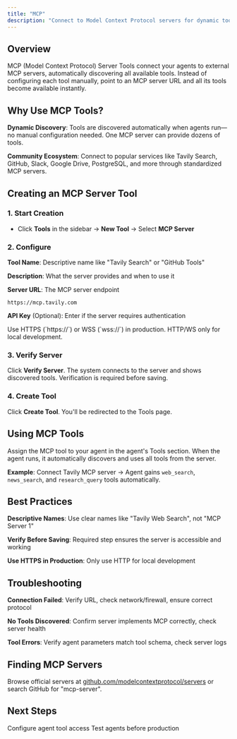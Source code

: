 ```yaml
---
title: "MCP"
description: "Connect to Model Context Protocol servers for dynamic tool discovery"
---
```


## Overview

MCP (Model Context Protocol) Server Tools connect your agents to external MCP servers, automatically discovering all available tools. Instead of configuring each tool manually, point to an MCP server URL and all its tools become available instantly.

## Why Use MCP Tools?

**Dynamic Discovery**: Tools are discovered automatically when agents run—no manual configuration needed. One MCP server can provide dozens of tools.

**Community Ecosystem**: Connect to popular services like Tavily Search, GitHub, Slack, Google Drive, PostgreSQL, and more through standardized MCP servers.

## Creating an MCP Server Tool

### 1. Start Creation

- Click **Tools** in the sidebar → **New Tool** → Select **MCP Server**

### 2. Configure

**Tool Name**: Descriptive name like "Tavily Search" or "GitHub Tools"

**Description**: What the server provides and when to use it

**Server URL**: The MCP server endpoint

```
https://mcp.tavily.com
```

**API Key** (Optional): Enter if the server requires authentication

<Note>
  Use HTTPS (`https://`) or WSS (`wss://`) in production. HTTP/WS only for local
  development.
</Note>

### 3. Verify Server

Click **Verify Server**. The system connects to the server and shows discovered tools. Verification is required before saving.

### 4. Create Tool

Click **Create Tool**. You'll be redirected to the Tools page.

## Using MCP Tools

Assign the MCP tool to your agent in the agent's Tools section. When the agent runs, it automatically discovers and uses all tools from the server.

**Example**: Connect Tavily MCP server → Agent gains `web_search`, `news_search`, and `research_query` tools automatically.

## Best Practices

**Descriptive Names**: Use clear names like "Tavily Web Search", not "MCP Server 1"

**Verify Before Saving**: Required step ensures the server is accessible and working

**Use HTTPS in Production**: Only use HTTP for local development

## Troubleshooting

**Connection Failed**: Verify URL, check network/firewall, ensure correct protocol

**No Tools Discovered**: Confirm server implements MCP correctly, check server health

**Tool Errors**: Verify agent parameters match tool schema, check server logs

## Finding MCP Servers

Browse official servers at [github.com/modelcontextprotocol/servers](https://github.com/modelcontextprotocol/servers) or search GitHub for "mcp-server".

## Next Steps

<CardGroup cols={2}>
  <Card
    title="Assign Tools to Agents"
    icon="link"
    href="/guides/agents/managing-tools"
  >
    Configure agent tool access
  </Card>
  <Card
    title="Test Your Agents"
    icon="flask"
    href="/guides/agents/testing-agents"
  >
    Test agents before production
  </Card>
</CardGroup>
